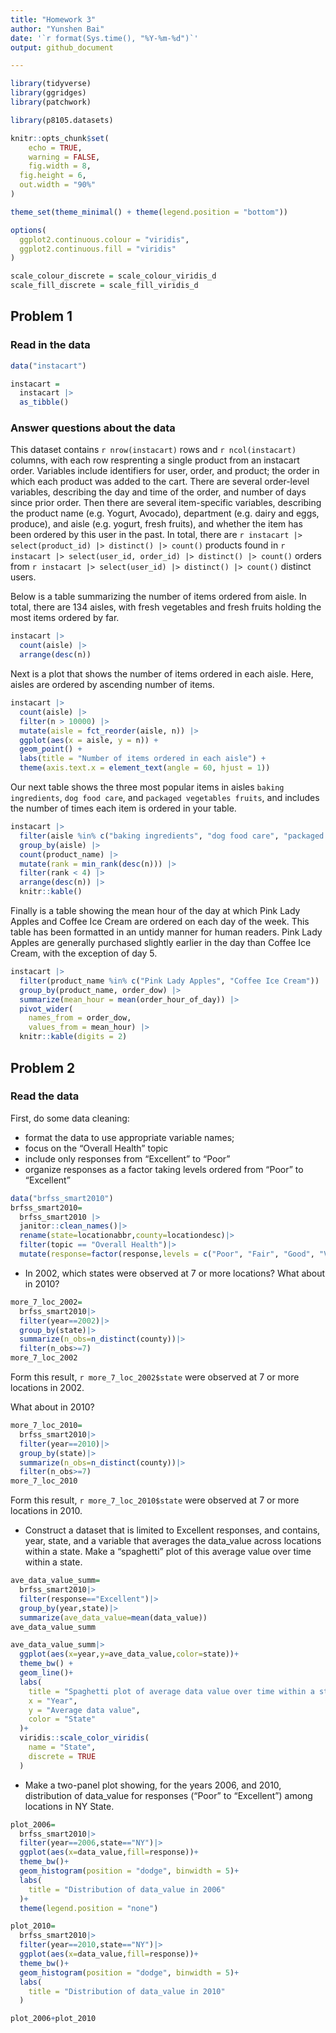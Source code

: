 ```yaml
---
title: "Homework 3"
author: "Yunshen Bai"
date: '`r format(Sys.time(), "%Y-%m-%d")`'
output: github_document

---
```


```r
library(tidyverse)
library(ggridges)
library(patchwork)

library(p8105.datasets)

knitr::opts_chunk$set(
	echo = TRUE,
	warning = FALSE,
	fig.width = 8, 
  fig.height = 6,
  out.width = "90%"
)

theme_set(theme_minimal() + theme(legend.position = "bottom"))

options(
  ggplot2.continuous.colour = "viridis",
  ggplot2.continuous.fill = "viridis"
)

scale_colour_discrete = scale_colour_viridis_d
scale_fill_discrete = scale_fill_viridis_d
```




## Problem 1

### Read in the data

```r
data("instacart")

instacart = 
  instacart |> 
  as_tibble()
```

### Answer questions about the data

This dataset contains `r nrow(instacart)` rows and `r ncol(instacart)` columns, with each row resprenting a single product from an instacart order. Variables include identifiers for user, order, and product; the order in which each product was added to the cart. There are several order-level variables, describing the day and time of the order, and number of days since prior order. Then there are several item-specific variables, describing the product name (e.g. Yogurt, Avocado), department (e.g. dairy and eggs, produce), and aisle (e.g. yogurt, fresh fruits), and whether the item has been ordered by this user in the past. In total, there are `r instacart |> select(product_id) |> distinct() |> count()` products found in `r instacart |> select(user_id, order_id) |> distinct() |> count()` orders from `r instacart |> select(user_id) |> distinct() |> count()` distinct users.

Below is a table summarizing the number of items ordered from aisle. In total, there are 134 aisles, with fresh vegetables and fresh fruits holding the most items ordered by far.

```r
instacart |> 
  count(aisle) |> 
  arrange(desc(n))
```

Next is a plot that shows the number of items ordered in each aisle. Here, aisles are ordered by ascending number of items.

```r
instacart |> 
  count(aisle) |> 
  filter(n > 10000) |> 
  mutate(aisle = fct_reorder(aisle, n)) |> 
  ggplot(aes(x = aisle, y = n)) + 
  geom_point() + 
  labs(title = "Number of items ordered in each aisle") +
  theme(axis.text.x = element_text(angle = 60, hjust = 1))

```

Our next table shows the three most popular items in aisles `baking ingredients`, `dog food care`, and `packaged vegetables fruits`, and includes the number of times each item is ordered in your table.

```r
instacart |> 
  filter(aisle %in% c("baking ingredients", "dog food care", "packaged vegetables fruits")) |>
  group_by(aisle) |> 
  count(product_name) |> 
  mutate(rank = min_rank(desc(n))) |> 
  filter(rank < 4) |> 
  arrange(desc(n)) |>
  knitr::kable()
```

Finally is a table showing the mean hour of the day at which Pink Lady Apples and Coffee Ice Cream are ordered on each day of the week. This table has been formatted in an untidy manner for human readers. Pink Lady Apples are generally purchased slightly earlier in the day than Coffee Ice Cream, with the exception of day 5.

```r
instacart |>
  filter(product_name %in% c("Pink Lady Apples", "Coffee Ice Cream")) |>
  group_by(product_name, order_dow) |>
  summarize(mean_hour = mean(order_hour_of_day)) |>
  pivot_wider(
    names_from = order_dow, 
    values_from = mean_hour) |>
  knitr::kable(digits = 2)
```

## Problem 2
### Read the data

First, do some data cleaning:

- format the data to use appropriate variable names;
- focus on the “Overall Health” topic
- include only responses from “Excellent” to “Poor”
- organize responses as a factor taking levels ordered from “Poor” to “Excellent”
```r
data("brfss_smart2010")
brfss_smart2010=
  brfss_smart2010 |>
  janitor::clean_names()|>
  rename(state=locationabbr,county=locationdesc)|>
  filter(topic == "Overall Health")|>
  mutate(response=factor(response,levels = c("Poor", "Fair", "Good", "Very good", "Excellent"),ordered = TRUE))
```

- In 2002, which states were observed at 7 or more locations? What about in 2010?

```r
more_7_loc_2002=
  brfss_smart2010|>
  filter(year==2002)|>
  group_by(state)|>
  summarize(n_obs=n_distinct(county))|>
  filter(n_obs>=7)
more_7_loc_2002
```

Form this result, `r more_7_loc_2002$state` were observed at 7 or more locations in 2002.  

What about in 2010?
```r
more_7_loc_2010=
  brfss_smart2010|>
  filter(year==2010)|>
  group_by(state)|>
  summarize(n_obs=n_distinct(county))|>
  filter(n_obs>=7)
more_7_loc_2010
```
Form this result, `r more_7_loc_2010$state` were observed at 7 or more locations in 2010.  

- Construct a dataset that is limited to Excellent responses, and contains, year, state, and a variable that averages the data_value across locations within a state. Make a “spaghetti” plot of this average value over time within a state.

```r
ave_data_value_summ=
  brfss_smart2010|>
  filter(response=="Excellent")|>
  group_by(year,state)|>
  summarize(ave_data_value=mean(data_value))
ave_data_value_summ
```

```r
ave_data_value_summ|>
  ggplot(aes(x=year,y=ave_data_value,color=state))+
  theme_bw() + 
  geom_line()+
  labs(
    title = "Spaghetti plot of average data value over time within a state",
    x = "Year",
    y = "Average data value",
    color = "State"
  )+
  viridis::scale_color_viridis(
    name = "State", 
    discrete = TRUE
  )
```

- Make a two-panel plot showing, for the years 2006, and 2010, distribution of data_value for responses (“Poor” to “Excellent”) among locations in NY State.

```r
plot_2006=
  brfss_smart2010|>
  filter(year==2006,state=="NY")|>
  ggplot(aes(x=data_value,fill=response))+
  theme_bw()+
  geom_histogram(position = "dodge", binwidth = 5)+
  labs(
    title = "Distribution of data_value in 2006"
  )+
  theme(legend.position = "none")

plot_2010=
  brfss_smart2010|>
  filter(year==2010,state=="NY")|>
  ggplot(aes(x=data_value,fill=response))+
  theme_bw()+
  geom_histogram(position = "dodge", binwidth = 5)+
  labs(
    title = "Distribution of data_value in 2010"
  )

plot_2006+plot_2010
```


